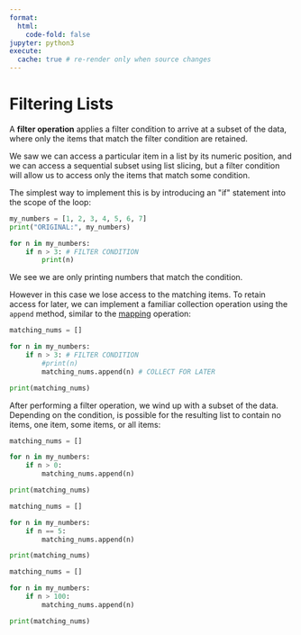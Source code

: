 ```yaml
---
format:
  html:
    code-fold: false
jupyter: python3
execute:
  cache: true # re-render only when source changes
---
```


# Filtering Lists

A **filter operation** applies a filter condition to arrive at a subset of the data, where only the items that match the filter condition are retained.


We saw we can access a particular item in a list by its numeric position, and we can access a sequential subset using list slicing, but a filter condition will allow us to access only the items that match some condition.

The simplest way to implement this is by introducing an \"if\" statement into the scope of the loop:

```python
my_numbers = [1, 2, 3, 4, 5, 6, 7]
print("ORIGINAL:", my_numbers)
```

```python
for n in my_numbers:
    if n > 3: # FILTER CONDITION
        print(n)
```

We see we are only printing numbers that match the condition.

However in this case we lose access to the matching items. To retain access for later, we can implement a familiar collection operation using the `append` method, similar to the [mapping](./mapping.qmd) operation:

```python
matching_nums = []

for n in my_numbers:
    if n > 3: # FILTER CONDITION
        #print(n)
        matching_nums.append(n) # COLLECT FOR LATER

print(matching_nums)
```

After performing a filter operation, we wind up with a subset of the data.  Depending on the condition, is possible for the resulting list to contain no items, one item, some items, or all items:

```python
matching_nums = []

for n in my_numbers:
    if n > 0:
        matching_nums.append(n)

print(matching_nums)
```

```python
matching_nums = []

for n in my_numbers:
    if n == 5:
        matching_nums.append(n)

print(matching_nums)
```

```python
matching_nums = []

for n in my_numbers:
    if n > 100:
        matching_nums.append(n)

print(matching_nums)
```
